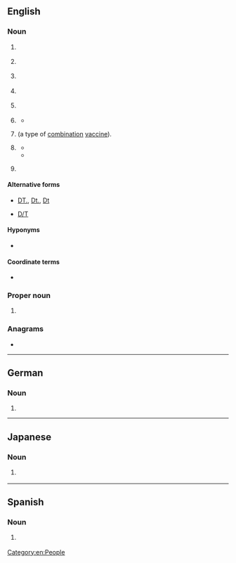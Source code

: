 {{also|Dt|dT|dt.|dt'|ḏt}}
==English==
{{wikipedia}}

===Noun===
{{en-noun|~}}

# {{lb|en|American football|Canadian football}} {{initialism of|en|defensive tackle}}
# {{lb|en|law enforcement}} {{abbreviation of|en|([[police]]) [[detective]]}}
# {{lb|en|education}} {{initialism of|en|design and technology}}
# {{lb|en|aviation}} {{abbreviation of|en|dethermalizer}}
# {{lb|en|television}} {{initialism of|en|digital television}}
# {{lb|en|psychiatry}} {{initialism of|en|delirium tremens}}
#* {{RQ:Pynchon Crying Lot|page=95|chapter=5|passage=She knew, because she had held him, that he suffered '''DT's'''. Behind the initials was a metaphor, a delirium tremens, a trembling unfurrowing of the mind's ploughshare.}}
# {{lb|en|medicine}} {{init of|en|[[diphtheria]] and [[tetanus]]|nodot=1}} (a type of [[combination]] [[vaccine]]).
# {{lb|en|slang}} {{abbreviation of|en|detention}}
#* {{quote-journal|en|year=1974|month=Winter|author=Constance K. Lundberg, Kathryn L. Schuler|title=Salt Lake County Juvenile Court – Focus on the Intake Officer, 1971–74|journal=Journal of Contemporary Law|volume=1|issue=1|page=49|url=https://collections.lib.utah.edu/details?id=723074|passage=If a child is dangerous, likely to run or if his parents cannot be found, he is placed in detention, often called '''DT'''. Detention officers may then release the child from detention as soon as his parents are contacted, or they may keep the child in '''DT''' until the next court day, when a detention hearing will be scheduled.}}
#* {{quote-book|en|year=1993|author={{w|Martyn Godfrey}}|title=Please Remove Your Elbow from My Ear|location=New York, NY|publisher={{w|Avon Books}}|isbn=9780380765805|page={{gbooks|BUBE_QCJbyUC|11|DT}}|passage=There were five people in '''DT''', and we were all seventh graders. ¶ “Hurry up, Mr. Sprague. Look busy.” Mr. Waddell sported his mean look.}}
# {{lb|en|slang}} {{abbreviation of|en|drug test}}

====Alternative forms====
* {{sense|law enforcement}} [[DT.]], [[Dt.]], [[Dt]]
* {{sense|aviation}} [[D/T]]

====Hyponyms====
* {{s|vaccine}} {{l|en|DTP}}

====Coordinate terms====
* {{s|vaccine}} {{l|en|Td}}

===Proper noun===
{{en-proper noun}}

# {{init of|en|{{w|Daily Telegraph}}}}

===Anagrams===
* {{anagrams|en|a=dt|TD|td}}

[[Category:en:People]]

----

==German==

===Noun===
{{head|de|noun}}

# {{abbreviation of|de|[[Dachterrasse]]}}

----

==Japanese==

===Noun===
{{ja-noun|どうてい}}

# {{lb|ja|slang}} {{abbreviation of|ja|童貞|tr=dōtei}}

----

==Spanish==
{{wikipedia|lang=es}}

===Noun===
{{es-noun|mf}}

# {{lb|es|Latin America|football}} {{initialism of|es|director técnico||[[manager]] {{q|UK}}, [[coach]] {{q|US}}}}
#:{{synonyms|es|entrenador|q1=Spain}}